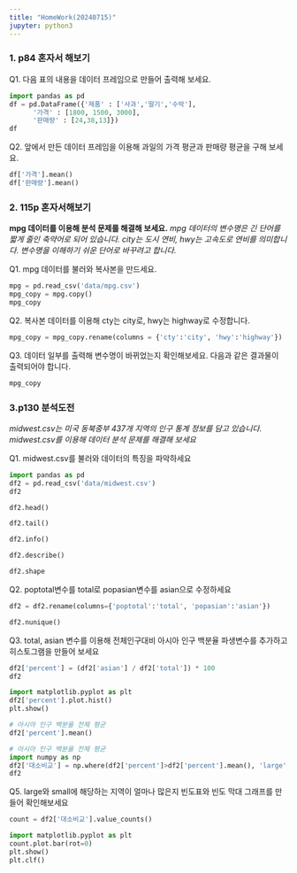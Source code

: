```yaml
---
title: "HomeWork(20240715)"
jupyter: python3
---
```


### 1. p84 혼자서 해보기

Q1. 다음 표의 내용을 데이터 프레임으로 만들어 출력해 보세요.
```python
import pandas as pd
df = pd.DataFrame({'제품' : ['사과','딸기','수박'],
      '가격' : [1800, 1500, 3000],
      '판매량' : [24,38,13]})
df
```

Q2. 앞에서 만든 데이터 프레임을 이용해 과일의 가격 평균과 판매량 평균을 구해 보세요.

```python
df['가격'].mean()
df['판매량'].mean()
```

### 2. 115p 혼자서해보기

**mpg 데이터를 이용해 분석 문제를 해결해 보세요.** *mpg 데이터의 변수명은 긴 단어를 짧게 줄인 축약어로 되어 있습니다. city는 도시 연비, hwy는 고속도로 연비를 의미합니다. 변수명을 이해하기 쉬운 단어로 바꾸려고 합니다.*

Q1. mpg 데이터를 불러와 복사본을 만드세요.

```python
mpg = pd.read_csv('data/mpg.csv')
mpg_copy = mpg.copy()
mpg_copy
```

Q2. 복사본 데이터를 이용해 cty는 city로, hwy는 highway로 수정합니다.

```python
mpg_copy = mpg_copy.rename(columns = {'cty':'city', 'hwy':'highway'})
```

Q3. 데이터 일부를 출력해 변수명이 바뀌었는지 확인해보세요. 다음과 같은 결과물이 출력되어야 합니다.

```python
mpg_copy
```

### 3.p130 분석도전

*midwest.csv는 미국 동북중부 437개 지역의 인구 통계 정보를 담고 있습니다. midwest.csv를 이용해 데이터 분석 문제를 해결해 보세요*

Q1. midwest.csv를 불러와 데이터의 특징을 파악하세요
```python
import pandas as pd
df2 = pd.read_csv('data/midwest.csv')
df2
```

```python
df2.head()
```

```python
df2.tail()
```

```python
df2.info()
```
```python
df2.describe()
```

```python
df2.shape
```

Q2. poptotal변수를 total로 popasian변수를 asian으로 수정하세요
```python
df2 = df2.rename(columns={'poptotal':'total', 'popasian':'asian'})
```

```python
df2.nunique()
```
Q3. total, asian 변수를 이용해 전체인구대비 아시아 인구 백분율 파생변수를 추가하고 히스토그램을 만들어 보세요
```python
df2['percent'] = (df2['asian'] / df2['total']) * 100
df2
```
```python
import matplotlib.pyplot as plt
df2['percent'].plot.hist()
plt.show()
```

```python
# 아시아 인구 백분율 전체 평균
df2['percent'].mean()
```

```python
# 아시아 인구 백분율 전체 평균
import numpy as np
df2['대소비교'] = np.where(df2['percent']>df2['percent'].mean(), 'large', 'small')
df2
```
Q5. large와 small에 해당하는 지역이 얼마나 많은지 빈도표와 빈도 막대 그래프를 만들어 확인해보세요
```python
count = df2['대소비교'].value_counts()
```


```python
import matplotlib.pyplot as plt
count.plot.bar(rot=0)
plt.show()
plt.clf()
```








